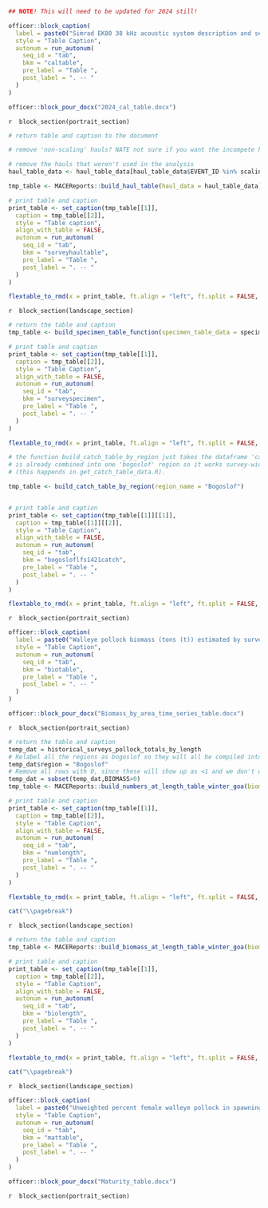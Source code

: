 <!-- TABLES-->
<!-- NOTE- tables 1,2 (calibration parameters, selectivity curves) are not produced here!-->

<!-- TABLES-->

<!-- Insert calibration parameters table already made in a Word document-->
```r
## NOTE! This will need to be updated for 2024 still!

officer::block_caption(
  label = paste0("Simrad EK80 38 kHz acoustic system description and settings used during the ", current_year, " winter acoustic-trawl surveys. These include environmental parameters and results from standard sphere acoustic system calibrations conducted in association with the survey and final values used to calculate biomass & abundance data. The collection settings column contains 12 February EK80 calibration utility results. Other columns are a combination of on-axis and EK80 calibration utility results (see Methods and Results and Discussion sections of text for details)."),
  style = "Table Caption",
  autonum = run_autonum(
    seq_id = "tab",
    bkm = "caltable",
    pre_label = "Table ",
    post_label = ". -- "
  )
)

officer::block_pour_docx("2024_cal_table.docx")

```

<!-- Set as portrait- this extends back to the last 'block_section' call-->
`r  block_section(portrait_section)`

<!-- haul tables -->
```r
# return table and caption to the document

# remove 'non-scaling' hauls? NATE not sure if you want the incompete haul, if you do, get rid of this

# remove the hauls that weren't used in the analysis
haul_table_data <- haul_table_data[haul_table_data$EVENT_ID %in% scaling_hauls$EVENT_ID,]

tmp_table <- MACEReports::build_haul_table(haul_data = haul_table_data)

# print table and caption
print_table <- set_caption(tmp_table[[1]],
  caption = tmp_table[[2]],
  style = "Table caption",
  align_with_table = FALSE,
  autonum = run_autonum(
    seq_id = "tab",
    bkm = "surveyhaultable",
    pre_label = "Table ",
    post_label = ". -- "
  )
)

flextable_to_rmd(x = print_table, ft.align = "left", ft.split = FALSE, ft.keepnext = FALSE, print = TRUE)

```

<!-- Set as landscape- this extends back to the last 'block_section' call -->
`r  block_section(landscape_section)`

<!-- specimen tables -->
```r
# return the table and caption
tmp_table <- build_specimen_table_function(specimen_table_data = specimen_table_data)

# print table and caption
print_table <- set_caption(tmp_table[[1]],
  caption = tmp_table[[2]],
  style = "Table Caption",
  align_with_table = FALSE,
  autonum = run_autonum(
    seq_id = "tab",
    bkm = "surveyspecimen",
    pre_label = "Table ",
    post_label = ". -- "
  )
)

flextable_to_rmd(x = print_table, ft.align = "left", ft.split = FALSE, ft.keepnext = FALSE, print = TRUE)

```

\newpage

<!-- make catch tables for each gear type in the Shelikof Strait-->
```r

# the function build_catch_table_by_region just takes the dataframe 'catch_table_data' and pretties it up- this data
# is already combined into one 'bogoslof' region so it works survey-wide (no umnak/samalga split) 
# (this happends in get_catch_table_data.R).

tmp_table <- build_catch_table_by_region(region_name = "Bogoslof")


# print table and caption
print_table <- set_caption(tmp_table[[1]][[1]],
  caption = tmp_table[[1]][[2]],
  style = "Table Caption",
  align_with_table = FALSE,
  autonum = run_autonum(
    seq_id = "tab",
    bkm = "bogosloflfs1421catch",
    pre_label = "Table ",
    post_label = ". -- "
  )
)

flextable_to_rmd(x = print_table, ft.align = "left", ft.split = FALSE, ft.keepnext = FALSE, print = TRUE)

```

<!-- Set as portrait- this extends back to the last 'block_section' call-->
`r  block_section(portrait_section)`

\newpage

<!-- Insert biomass time series by area table already made in a Word document-->
```r

officer::block_caption(
  label = paste0("Walleye pollock biomass (tons (t)) estimated by survey area and management area from February-March acoustic-trawl surveys in the Bogoslof Island area between 1988 and 2024."),
  style = "Table Caption",
  autonum = run_autonum(
    seq_id = "tab",
    bkm = "biotable",
    pre_label = "Table ",
    post_label = ". -- "
  )
)

officer::block_pour_docx("Biomass_by_area_time_series_table.docx")

```

<!-- Set as portrait- this extends back to the last 'block_section' call-->
`r  block_section(portrait_section)`

\newpage

<!-- biomass and numbers at length and age tables-->


<!-- biomass and numbers at length-->
```r
# return the table and caption
temp_dat = historical_surveys_pollock_totals_by_length
# Relabel all the regions as bogoslof so they will all be compiled into the tables by length
temp_dat$region = "Bogoslof"
# Remove all rows with 0, since these will show up as <1 and we don't want that.
temp_dat = subset(temp_dat,BIOMASS>0)
tmp_table <- MACEReports::build_numbers_at_length_table_winter_goa(biomass_nums_length_data = temp_dat, region = "Bogoslof")

# print table and caption
print_table <- set_caption(tmp_table[[1]],
  caption = tmp_table[[2]],
  style = "Table Caption",
  align_with_table = FALSE,
  autonum = run_autonum(
    seq_id = "tab",
    bkm = "numlength",
    pre_label = "Table ",
    post_label = ". -- "
  )
)

flextable_to_rmd(x = print_table, ft.align = "left", ft.split = FALSE, ft.keepnext = FALSE, print = TRUE)

cat("\\pagebreak")
```


`r  block_section(landscape_section)`

```r
# return the table and caption
tmp_table <- MACEReports::build_biomass_at_length_table_winter_goa(biomass_nums_length_data = temp_dat, region = "Bogoslof")

# print table and caption
print_table <- set_caption(tmp_table[[1]],
  caption = tmp_table[[2]],
  style = "Table Caption",
  align_with_table = FALSE,
  autonum = run_autonum(
    seq_id = "tab",
    bkm = "biolength",
    pre_label = "Table ",
    post_label = ". -- "
  )
)

flextable_to_rmd(x = print_table, ft.align = "left", ft.split = FALSE, ft.keepnext = FALSE, print = TRUE)

cat("\\pagebreak")
```

`r  block_section(landscape_section)`

<!-- Insert maturity percent by year and region already made in a Word document-->
```r

officer::block_caption(
  label = paste0("Unweighted percent female walleye pollock in spawning and post-spawning maturity condition by regions during Bogoslof survey years 1988-2020. Percentages greater than 50% are outlined, and n = total number of female pollock examined."),
  style = "Table Caption",
  autonum = run_autonum(
    seq_id = "tab",
    bkm = "mattable",
    pre_label = "Table ",
    post_label = ". -- "
  )
)

officer::block_pour_docx("Maturity_table.docx")

```

<!-- Set as portrait- this extends back to the last 'block_section' call-->
`r  block_section(portrait_section)`